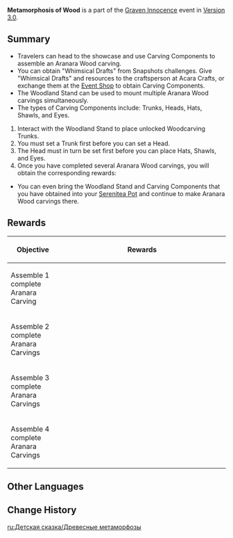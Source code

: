 {{EventTabs
|subpage1=Meticulous Craftsmanship
|subpage2=Roaming the Jungle
|subpage3=Metamorphosis of Wood
}}
{{Event
|name              = Metamorphosis of Wood
|image             = Metamorphosis of Wood.png
|type              = In-Game
|type2             = Sub
|time_known        = yes
|time_start        = 2022-08-24 11:00:00
|time_start_offset = GMT+8
|time_end          = 2022-09-28 05:59:59
|time_end_offset   = GMT+8
}}
<!--{{Description|}}-->
'''Metamorphosis of Wood''' is a part of the [[Graven Innocence]] event in [[Version 3.0]].

==Summary==
* Travelers can head to the showcase and use Carving Components to assemble an Aranara Wood carving.
* You can obtain "Whimsical Drafts" from Snapshots challenges. Give "Whimsical Drafts" and resources to the craftsperson at Acara Crafts, or exchange them at the [[Graven Innocence#Event Shop|Event Shop]] to obtain Carving Components.
* The Woodland Stand can be used to mount multiple Aranara Wood carvings simultaneously.
* The types of Carving Components include: Trunks, Heads, Hats, Shawls, and Eyes.
# Interact with the Woodland Stand to place unlocked Woodcarving Trunks.
# You must set a Trunk first before you can set a Head.
# The Head must in turn be set first before you can place Hats, Shawls, and Eyes.
# Once you have completed several Aranara Wood carvings, you will obtain the corresponding rewards:
* You can even bring the Woodland Stand and Carving Components that you have obtained into your [[Serenitea Pot]] and continue to make Aranara Wood carvings there.

==Rewards==
{| class="article-table tdl1" style="text-align: center"
! Objective
! style="width: 370px;" | Rewards
|-
|Assemble 1 complete Aranara Carving
|{{Card|Primogem|40}}{{Card|Creative Note|200}}{{Card|Mystic Enhancement Ore|8}}
|-
|Assemble 2 complete Aranara Carvings
|{{Card|Primogem|40}}{{Card|Creative Note|200}}{{Card|Mystic Enhancement Ore|8}}
|-
|Assemble 3 complete Aranara Carvings
|{{Card|Primogem|40}}{{Card|Creative Note|200}}{{Card|Mystic Enhancement Ore|8}}
|-
|Assemble 4 complete Aranara Carvings
|{{Card|Primogem|40}}{{Card|Creative Note|200}}{{Card|Woodland Stand|1}}{{Card|Mystic Enhancement Ore|8}}
|}

==Other Languages==
{{Other Languages
|en      = Metamorphosis of Wood
|zhs     = 化木成像
|zhs_rm  = Huà Mù Chéng Xiàng
|zht     = 化木成像
|zht_rm  = Huà Mù Chéng Xiàng
|zh_tl   = 
|ja      = 木彫り大変身
|ja_rm   = Kibori Daihenshin
|ja_tl   = Wordcarving Makeover
|ko      = 나무의 변신
|ko_rm   = Namu-ui Byeonsin
|ko_tl   = Transformation of Wood
|es      = Esculturas de madera
|es_tl   = Wooden Sculptures
|fr      = Métamorphose du bois
|fr_tl   = Metamorphosis of Wood
|ru      = Древесные метаморфозы
|ru_tl   = Wooden Metamorphoses
|th      = แกะสลักไม้เป็นร่าง
|th_rm   = 
|th_tl   = 
|vi      = Biến Gỗ Thành Tượng
|vi_tl   = 
|de      = Holzmetamorphose
|de_tl   = Wood Metamorphosis
|id      = Metamorfosis Kayu
|id_tl   = Metamorphosis of Wood
|pt      = Metamorfose da Madeira
|pt_tl   = 
|tr      = 
|tr_tl   = 
|it      = 
|it_tl   = 
}}

==Change History==
{{Change History|3.0}}

[[ru:Детская сказка/Древесные метаморфозы]]